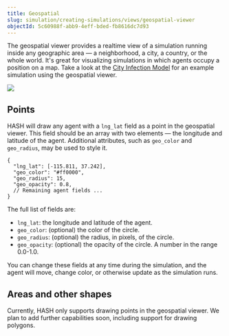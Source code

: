 ```yaml
---
title: Geospatial
slug: simulation/creating-simulations/views/geospatial-viewer
objectId: 5c60988f-abb9-4eff-bded-fb8616dc7d93
---
```


The geospatial viewer provides a realtime view of a simulation running inside any geographic area — a neighborhood, a city, a country, or the whole world. It's great for visualizing simulations in which agents occupy a position on a map. Take a look at the [City Infection Model](https://core.hash.ai/@hash/city-infection-model-with-vaccine/stable?view=geo) for an example simulation using the geospatial viewer.

![](https://cdn-us1.hash.ai/site/docs/geospatial-viewer.png)

## Points

HASH will draw any agent with a `lng_lat` field as a point in the geospatial viewer. This field should be an array with two elements — the longitude and latitude of the agent. Additional attributes, such as `geo_color` and `geo_radius`, may be used to style it.

```text
{
  "lng_lat": [-115.811, 37.242],
  "geo_color": "#ff0000",
  "geo_radius": 15,
  "geo_opacity": 0.8,
  // Remaining agent fields ...
}
```

The full list of fields are:

- `lng_lat`: the longitude and latitude of the agent.
- `geo_color`: \(optional\) the color of the circle.
- `geo_radius`: \(optional\) the radius, in pixels, of the circle.
- `geo_opacity`: \(optional\) the opacity of the circle. A number in the range 0.0-1.0.

You can change these fields at any time during the simulation, and the agent will move, change color, or otherwise update as the simulation runs.

## Areas and other shapes

Currently, HASH only supports drawing points in the geospatial viewer. We plan to add further capabilities soon, including support for drawing polygons.
